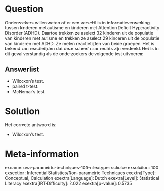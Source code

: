 Question
========

Onderzoekers willen weten of er een verschil is in informatieverwerking
tussen kinderen met autisme en kinderen met Attention Deficit
Hyperactivity Disorder (ADHD). Daartoe trekken ze aselect 32 kinderen
uit de populatie van kinderen met autisme en trekken ze aselect 29
kinderen uit de populatie van kinderen met ADHD. Ze meten reactietijden
van beide groepen. Het is bekend van reactietijden dat deze scheef naar
rechts zijn verdeeld. Het is in dit geval verstandig als de onderzoekers
de volgende test uitvoeren:


Answerlist
----------

* Wilcoxon's test.
* paired t-test.
* McNemar's test.

Solution
========

Het correcte antwoord is: 

* Wilcoxon's test.

Meta-information
================
exname: uva-parametric-techniques-105-nl
extype: schoice
exsolution: 100
exsection: Inferential Statistics/Non-parametric Techniques
exextra[Type]: Conceptual, Calculation
exextra[Language]: Dutch
exextra[Level]: Statistical Literacy
exextra[IRT-Difficulty]: 2.022
exextra[p-value]: 0.5735

